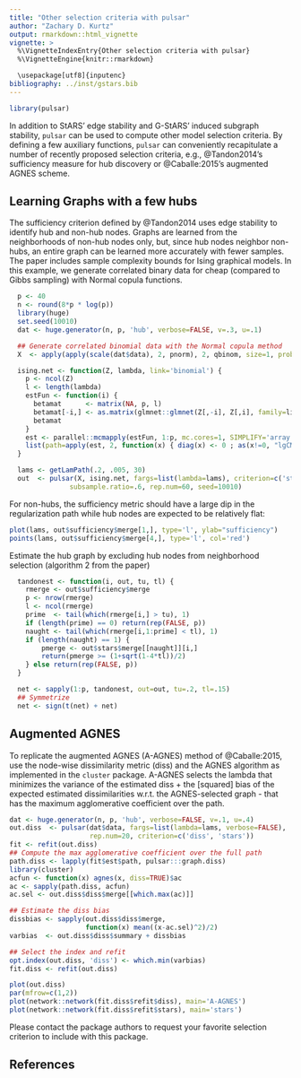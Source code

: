 ```yaml
---
title: "Other selection criteria with pulsar"
author: "Zachary D. Kurtz"
output: rmarkdown::html_vignette
vignette: >
  %\VignetteIndexEntry{Other selection criteria with pulsar}
  %\VignetteEngine{knitr::rmarkdown}

  \usepackage[utf8]{inputenc}
bibliography: ../inst/gstars.bib
---
```


```r
library(pulsar)
```

In addition to StARS' edge stability and G-StARS' induced subgraph stability, `pulsar` can
be used to compute other model selection criteria. By defining a few auxiliary functions,
`pulsar` can conveniently recapitulate a number of recently proposed selection criteria, e.g.,
@Tandon2014's sufficiency measure for hub discovery or @Caballe:2015's augmented AGNES scheme.

## Learning Graphs with a few hubs

The sufficiency criterion defined by @Tandon2014
uses edge stability to identify hub and non-hub nodes. Graphs are learned from the neighborhoods
of non-hub nodes only, but, since hub nodes neighbor non-hubs, an entire graph can be learned more accurately
with fewer samples. The paper includes sample complexity bounds for Ising graphical models. In this
example, we generate correlated binary data for cheap (compared to Gibbs sampling) with Normal
copula functions.


```r
  p <- 40
  n <- round(8*p * log(p))
  library(huge)
  set.seed(10010)
  dat <- huge.generator(n, p, 'hub', verbose=FALSE, v=.3, u=.1)

  ## Generate correlated binomial data with the Normal copula method
  X  <- apply(apply(scale(dat$data), 2, pnorm), 2, qbinom, size=1, prob=.5)

  ising.net <- function(Z, lambda, link='binomial') {
    p <- ncol(Z)
    l <- length(lambda)
    estFun <- function(i) {
      betamat      <- matrix(NA, p, l)
      betamat[-i,] <- as.matrix(glmnet::glmnet(Z[,-i], Z[,i], family=link, lambda=lambda)$beta)
      betamat
    }
    est <- parallel::mcmapply(estFun, 1:p, mc.cores=1, SIMPLIFY='array')
    list(path=apply(est, 2, function(x) { diag(x) <- 0 ; as(x!=0, "lgCMatrix") }))
  }

  lams <- getLamPath(.2, .005, 30)
  out  <- pulsar(X, ising.net, fargs=list(lambda=lams), criterion=c('stars', 'sufficiency'),
               subsample.ratio=.6, rep.num=60, seed=10010)
```

For non-hubs, the sufficiency metric should have a large dip in the regularization path while hub
nodes are expected to be relatively flat:

```r
plot(lams, out$sufficiency$merge[1,], type='l', ylab="sufficiency")
points(lams, out$sufficiency$merge[4,], type='l', col='red')
```

 Estimate the hub graph by excluding hub nodes from neighborhood selection (algorithm 2 from the paper)
```r

  tandonest <- function(i, out, tu, tl) {
    rmerge <- out$sufficiency$merge
    p <- nrow(rmerge)
    l <- ncol(rmerge)
    prime  <- tail(which(rmerge[i,] > tu), 1)
    if (length(prime) == 0) return(rep(FALSE, p))
    naught <- tail(which(rmerge[i,1:prime] < tl), 1)
    if (length(naught) == 1) {
        pmerge <- out$stars$merge[[naught]][i,]
        return(pmerge >= (1+sqrt(1-4*tl))/2)
    } else return(rep(FALSE, p))
  }

  net <- sapply(1:p, tandonest, out=out, tu=.2, tl=.15)
  ## Symmetrize
  net <- sign(t(net) + net)
```


## Augmented AGNES

To replicate the augmented AGNES (A-AGNES) method of @Caballe:2015, use the node-wise dissimilarity metric (diss) and the AGNES algorithm as implemented in the `cluster` package. A-AGNES selects the lambda that minimizes the variance of the estimated diss + the [squared] bias of the expected estimated dissimilarities w.r.t. the AGNES-selected graph - that has the maximum agglomerative coefficient over the path.

```r
dat <- huge.generator(n, p, 'hub', verbose=FALSE, v=.1, u=.4)
out.diss  <- pulsar(dat$data, fargs=list(lambda=lams, verbose=FALSE),
                    rep.num=20, criterion=c('diss', 'stars'))
fit <- refit(out.diss)
## Compute the max agglomerative coefficient over the full path
path.diss <- lapply(fit$est$path, pulsar:::graph.diss)
library(cluster)
acfun <- function(x) agnes(x, diss=TRUE)$ac
ac <- sapply(path.diss, acfun)
ac.sel <- out.diss$diss$merge[[which.max(ac)]]

## Estimate the diss bias
dissbias <- sapply(out.diss$diss$merge,
                   function(x) mean((x-ac.sel)^2)/2)
varbias  <- out.diss$diss$summary + dissbias

## Select the index and refit
opt.index(out.diss, 'diss') <- which.min(varbias)
fit.diss <- refit(out.diss)

plot(out.diss)
par(mfrow=c(1,2))
plot(network::network(fit.diss$refit$diss), main='A-AGNES')
plot(network::network(fit.diss$refit$stars), main='stars')
```

Please contact the package authors to request your favorite selection criterion to include with this package.

## References
